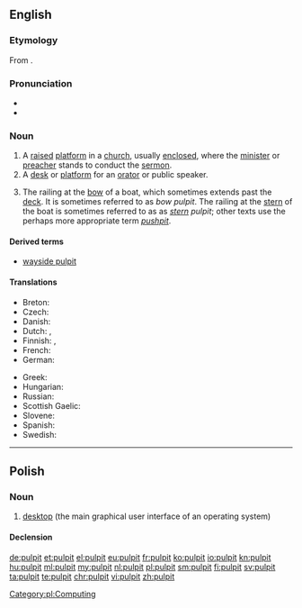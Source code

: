==English==

===Etymology===
From {{etyl|la|en}} {{term|pulpitum||platform|lang=la}}.

===Pronunciation===
* {{IPA|/ˈpʊlpɪt/|/ˈpʌlpɪt/}}
* {{audio|En-us-pulpit.ogg|Audio (US)}}

===Noun===
{{en-noun}}

# A [[raised]] [[platform]] in a [[church]], usually [[enclosed]], where the [[minister]] or [[preacher]] stands to conduct the [[sermon]].
# A [[desk]] or [[platform]] for an [[orator]] or public speaker.
# {{context|nautical|lang=en}} The railing at the [[bow]] of a boat, which sometimes extends past the [[deck]].  It is sometimes referred to as ''bow'' ''pulpit''.  The railing at the [[stern]] of the boat is sometimes referred to as as ''[[stern]]'' ''pulpit''; other texts use the perhaps more appropriate term ''[[pushpit]]''.

====Derived terms====
* [[wayside pulpit]]

====Translations====
{{trans-top|raised platform in church}}
* Breton: {{t+|br|kador-brezeg|f}}
* Czech: {{t-|cs|kazatelna|f}}
* Danish: {{t-|da|prædikestol|c}}
* Dutch: {{t+|nl|kansel|m}}, {{t+|nl|preekstoel|m}}
* Finnish: {{t+|fi|saarnastuoli}}, {{t+|fi|saarnatuoli}}
* French: {{t+|fr|chaire|f}}
* German: {{t+|de|Kanzel|f}}
{{trans-mid}}
* Greek: {{t+|el|άμβωνας|m|tr=ámvonas}}
* Hungarian: {{t+|hu|szószék}}
* Russian: {{t+|ru|кафедра|f|tr=káfedra}}
* Scottish Gaelic: {{t-|gd|cùbaid|f}}
* Slovene: {{t+|sl|prižnica|f}}
* Spanish: {{t+|es|púlpito|m}}
* Swedish: {{t+|sv|predikstol|f}}
{{trans-bottom}}

{{trans-top|''(obsolete, nautical)'' the railing at the bow of a boat}}
{{trans-mid}}
{{trans-bottom}}

----

==Polish==
{{wikipedia|lang=pl}}

===Noun===
{{pl-noun|m}}

# [[desktop]] (the main graphical user interface of an operating system)

====Declension====
{{pl-decl-noun
|pulpit|pulpity
|pulpitu|pulpitów
|pulpitowi|pulpitom
|pulpit|pulpity
|pulpitem|pulpitami
|pulpicie|pulpitach
|pulpicie|pulpity
}}

[[Category:pl:Computing]]

[[de:pulpit]]
[[et:pulpit]]
[[el:pulpit]]
[[eu:pulpit]]
[[fr:pulpit]]
[[ko:pulpit]]
[[io:pulpit]]
[[kn:pulpit]]
[[hu:pulpit]]
[[ml:pulpit]]
[[my:pulpit]]
[[nl:pulpit]]
[[pl:pulpit]]
[[sm:pulpit]]
[[fi:pulpit]]
[[sv:pulpit]]
[[ta:pulpit]]
[[te:pulpit]]
[[chr:pulpit]]
[[vi:pulpit]]
[[zh:pulpit]]